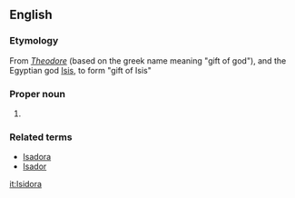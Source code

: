 ==English==
<!--
Gender: Feminine
Usage: English, Italian, Spanish, Russian, Serbian
Other Scripts: Исидора (Russian, Serbian)
Pronounced: iz-i-DOR-a (English), ee-zee-DO-rah (Italian), ee-see-DHO-rah (Spanish)   [key]
-->

===Etymology===
From ''[[Theodore]]'' (based on the greek name meaning "gift of god"), and the Egyptian god [[w:Isis|Isis]], to form "gift of Isis"

===Proper noun===
{{en-proper noun}}

# {{given name|female}}

===Related terms===
* [[Isadora]]
* [[Isador]]

[[it:Isidora]]